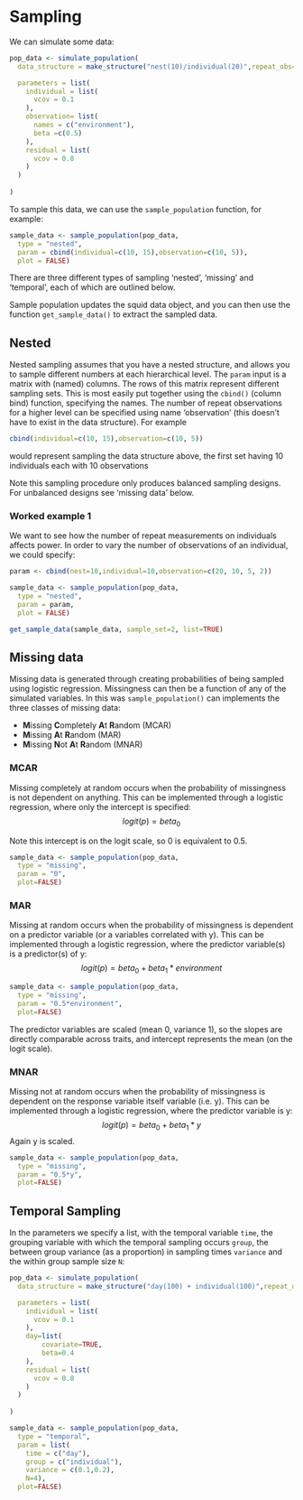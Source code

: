 # Sampling 

We can simulate some data:

```r
pop_data <- simulate_population(
  data_structure = make_structure("nest(10)/individual(20)",repeat_obs=20),

  parameters = list(
    individual = list( 
      vcov = 0.1
    ),
    observation= list(
      names = c("environment"),
      beta =c(0.5)
    ), 
    residual = list(
      vcov = 0.8
    )
  )
  
)

```

To sample this data, we can use the `sample_population` function, for example:
```r
sample_data <- sample_population(pop_data, 
  type = "nested", 
  param = cbind(individual=c(10, 15),observation=c(10, 5)), 
  plot = FALSE)
```

There are three different types of sampling 'nested', 'missing' and 'temporal', each of which are outlined below.

Sample population updates the squid data object, and you can then use 
the function `get_sample_data()` to extract the sampled data. 


## Nested

Nested sampling assumes that you have a nested structure, and allows you to sample different numbers at each hierarchical level. The `param` input is a matrix with (named) columns.  The rows of this matrix represent different sampling sets. This is most easily put together using the `cbind()` (column bind) function, specifying the names. The number of repeat observations for a higher level can be specified using name 'observation' (this doesn't have to exist in the data structure). For example

```r
cbind(individual=c(10, 15),observation=c(10, 5))
```
 would represent sampling the data structure above, the first set having 10 individuals each with 10 observations

Note this sampling procedure only produces balanced sampling designs. For unbalanced designs see 'missing data' below.

### Worked example 1
We want to see how the number of repeat measurements on individuals affects power. In order to vary the number of observations of an individual, we could specify:

```r
param <- cbind(nest=10,individual=10,observation=c(20, 10, 5, 2))
```

```r
sample_data <- sample_population(pop_data, 
  type = "nested", 
  param = param, 
  plot = FALSE)

get_sample_data(sample_data, sample_set=2, list=TRUE)
```



## Missing data

Missing data is generated through creating probabilities of being sampled using logistic regression. Missingness can then be a function of any of the simulated variables. In this was `sample_population()` can implements the three classes of missing data:

- **M**issing **C**ompletely **A**t **R**andom (MCAR)
- **M**issing **A**t **R**andom (MAR)
- **M**issing **N**ot **A**t **R**andom (MNAR)

<!--
Logistic function - probability of being sampled
	MNAR Y = beta_1 * body size
	MNAR Y = beta_1 * (temp +residual)
	MAR Y = beta_2*temp
-->

### MCAR
Missing completely at random occurs when the probability of missingness is not dependent on anything.  This can be implemented through a logistic regression, where only the intercept is specified:
$$ logit(p) = beta_0 $$

Note this intercept is on the logit scale, so 0 is equivalent to 0.5.

```r
sample_data <- sample_population(pop_data, 
  type = "missing", 
  param = "0", 
  plot=FALSE)
```

### MAR
Missing  at random occurs when the probability of missingness is dependent on a predictor variable (or a variables correlated with y). This can be implemented through a logistic regression, where the predictor variable(s) is a predictor(s) of y:
$$ logit(p) = beta_0 + beta_1*environment $$ 
```r
sample_data <- sample_population(pop_data, 
  type = "missing", 
  param = "0.5*environment", 
  plot=FALSE)
```
The predictor variables are scaled (mean 0, variance 1), so the slopes are directly comparable across traits, and intercept represents the mean (on the logit scale).

### MNAR
Missing not at random occurs when the probability of missingness is dependent on the response variable itself variable (i.e. y). This can be implemented through a logistic regression, where the predictor variable is y:
$$ logit(p) = beta_0 + beta_1*y $$ 
Again y is scaled.

```r
sample_data <- sample_population(pop_data, 
  type = "missing", 
  param = "0.5*y", 
  plot=FALSE)
```	

<!-- example of variation in sampling between individuals, but not related to phenotype - create an individual level variable with beta=0 (doesn't affect phenotype, and then do sampling based on that) -->


## Temporal Sampling

In the parameters we specify a list, with the temporal variable `time`, the grouping variable with which the temporal sampling occurs `group`, the between group variance (as a proportion) in sampling times `variance` and the within group sample size `N`:
```r

pop_data <- simulate_population(
  data_structure = make_structure("day(100) + individual(100)",repeat_obs=1),

  parameters = list(
    individual = list( 
      vcov = 0.1
    ),
    day=list(
    	covariate=TRUE, 
    	beta=0.4
    ), 
    residual = list(
      vcov = 0.8
    )
  )
  
)

sample_data <- sample_population(pop_data, 
  type = "temporal", 
  param = list(
    time = c("day"), 
    group = c("individual"), 
    variance = c(0.1,0.2), 
    N=4), 
  plot=FALSE)



```
